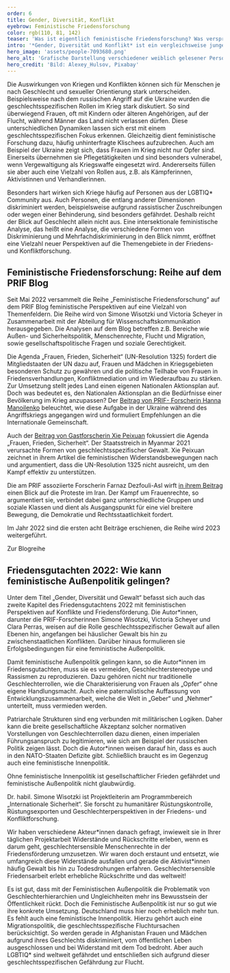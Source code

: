 ```yaml
---
order: 6
title: Gender, Diversität, Konflikt
eyebrow: Feministische Friedensforschung
color: rgb(110, 81, 142)
teaser: 'Was ist eigentlich feministische Friedensforschung? Was verspricht eine feministische Außenpolitik und unter welchen Bedingungen kann sie erfolgreich sein? Simone Wisotzki gibt Auskunft aus der Forschung.'
intro: '*Gender, Diversität und Konflikt* ist ein vergleichsweise junges Querschnittsthema in der Forschung von PRIF. 2022 hat sich in diesem Bereich einiges bewegt: Eine PRIF-Blogreihe versammelt seit 2022 diverse feministische Perspektiven. Ein neues Projekt erforscht den Umgang mit Rückschritten bei der Realisierung gendersensibler Menschenrechte im Peacebuilding. Nicht zuletzt war feministische Friedensforschung auch Thema im Friedensgutachten und weiterer Aktivitäten im Bereich Politikberatung und Transfer.'
hero_image: 'assets/people-7093680.png'
hero_alt: 'Grafische Darstellung verschiedener weiblich gelesener Personen'
hero_credit: 'Bild: Alexey_Hulsov, Pixabay'
---
```


<Leadin>Die Auswirkungen von Kriegen</Leadin> und Konflikten können sich für Menschen je nach Geschlecht und sexueller Orientierung stark unterscheiden. Beispielsweise nach dem russischen Angriff auf die Ukraine wurden die geschlechtsspezifischen Rollen im Krieg stark diskutiert. So sind überwiegend Frauen, oft mit Kindern oder älteren Angehörigen, auf der Flucht, während Männer das Land nicht verlassen dürfen. Diese unterschiedlichen Dynamiken lassen sich erst mit einem geschlechtsspezifischen Fokus erkennen. Gleichzeitig dient feministische Forschung dazu, häufig unhinterfragte Klischees aufzubrechen. Auch am Beispiel der Ukraine zeigt sich, dass Frauen im Krieg nicht nur Opfer sind. Einerseits übernehmen sie Pflegetätigkeiten und sind besonders vulnerabel, wenn Vergewaltigung als Kriegswaffe eingesetzt wird. Andererseits füllen sie aber auch eine Vielzahl von Rollen aus, z.B. als Kämpferinnen, Aktivistinnen und Verhandlerinnen.

Besonders hart wirken sich Kriege häufig auf Personen aus der LGBTIQ\* Community aus. Auch Personen, die entlang anderer Dimensionen diskriminiert werden, beispielsweise aufgrund rassistischer Zuschreibungen oder wegen einer Behinderung, sind besonders gefährdet. Deshalb reicht der Blick auf Geschlecht allein nicht aus. Eine intersektionale feministische Analyse, das heißt eine Analyse, die verschiedene Formen von Diskriminierung und Mehrfachdiskriminierung in den Blick nimmt, eröffnet eine Vielzahl neuer Perspektiven auf die Themengebiete in der Friedens- und Konfliktforschung.

## Feministische Friedensforschung: Reihe auf dem PRIF Blog

Seit Mai 2022 versammelt die Reihe „Feministische Friedensforschung“ auf dem PRIF Blog feministische Perspektiven auf eine Vielzahl von Themenfeldern. Die Reihe wird von Simone Wisotzki und Victoria Scheyer in Zusammenarbeit mit der Abteilung für Wissenschaftskommunikation herausgegeben. Die Analysen auf dem Blog betreffen z.B. Bereiche wie Außen- und Sicherheitspolitik, Menschenrechte, Flucht und Migration, sowie gesellschaftspolitische Fragen und soziale Gerechtigkeit. 

Die Agenda „Frauen, Frieden, Sicherheit“ (UN-Resolution 1325) fordert die Mitgliedstaaten der UN dazu auf, Frauen und Mädchen in Kriegsgebieten besonderen Schutz zu gewähren und die politische Teilhabe von Frauen in Friedensverhandlungen, Konfliktmediation und im Wiederaufbau zu stärken. Zur Umsetzung stellt jedes Land einen eigenen Nationalen Aktionsplan auf. Doch was bedeutet es, den Nationalen Aktionsplan an die Bedürfnisse einer Bevölkerung im Krieg anzupassen? Der [Beitrag von PRIF- Forscherin Hanna Manoilenko](https://blog.prif.org/2022/10/10/the-continuing-relevance-of-the-women-peace-and-security-agenda-in-the-context-of-russias-war-on-ukraine/) beleuchtet, wie diese Aufgabe in der Ukraine während des Angriffskriegs angegangen wird und formuliert Empfehlungen an die Internationale Gemeinschaft.

Auch der [Beitrag von Gastforscherin Xie Peixuan](https://blog.prif.org/2022/11/24/here-there-and-everywhere-feminist-resistance-beyond-the-women-peace-and-security-agenda-in-post-coup-myanmar/) fokussiert die Agenda „Frauen, Frieden, Sicherheit“. Der Staatsstreich in Myanmar 2021 verursachte Formen von geschlechtsspezifischer Gewalt. Xie Peixuan zeichnet in ihrem Artikel die feministischen Widerstandsbewegungen nach und argumentiert, dass die UN-Resolution 1325 nicht ausreicht, um den Kampf effektiv zu unterstützen.  

Die am PRIF assoziierte Forscherin Farnaz Dezfouli-Asl wirft [in ihrem Beitrag](https://blog.prif.org/2022/10/27/for-this-forced-heaven-womens-rights/) einen Blick auf die Proteste im Iran. Der Kampf um Frauenrechte, so argumentiert sie, verbindet dabei ganz unterschiedliche Gruppen und soziale Klassen und dient als Ausgangspunkt für eine viel breitere Bewegung, die Demokratie und Rechtsstaatlichkeit fordert.

Im Jahr 2022 sind die ersten acht Beiträge erschienen, die Reihe wird 2023 weitergeführt.

<CallToAction url="https://blog.prif.org/reihen/feministische-friedensforschung/">

Zur Blogreihe

</CallToAction>

## Friedensgutachten 2022: Wie kann feministische Außenpolitik gelingen?

Unter dem Titel „Gender, Diversität und Gewalt“ befasst sich auch das zweite Kapitel des Friedensgutachtens 2022 mit feministischen Perspektiven auf Konflikte und Friedensförderung. Die Autor\*innen, darunter die PRIF-Forscherinnen Simone Wisotzki, Victoria Scheyer und Clara Perras, weisen auf die Rolle geschlechtsspezifischer Gewalt auf allen Ebenen hin, angefangen bei häuslicher Gewalt bis hin zu zwischenstaatlichen Konflikten. Darüber hinaus formulieren sie Erfolgsbedingungen für eine feministische Außenpolitik.

Damit feministische Außenpolitik gelingen kann, so die Autor\*innen im Friedensgutachten, muss sie es vermeiden, Geschlechterstereotype und Rassismen zu reproduzieren. Dazu gehören nicht nur traditionelle Geschlechterrollen, wie die Charakterisierung von Frauen als „Opfer“ ohne eigene Handlungsmacht. Auch eine paternalistische Auffassung von Entwicklungszusammenarbeit, welche die Welt in „Geber“ und „Nehmer“ unterteilt, muss vermieden werden. 

Patriarchale Strukturen sind eng verbunden mit militärischen Logiken. Daher kann die breite gesellschaftliche Akzeptanz solcher normativen Vorstellungen von Geschlechterrollen dazu dienen, einen imperialen Führungsanspruch zu legitimieren, wie sich am Beispiel der russischen Politik zeigen lässt. Doch die Autor*innen weisen darauf hin, dass es auch in den NATO-Staaten Defizite gibt. Schließlich braucht es im Gegenzug auch eine feministische Innenpolitik. 

<Quote cite="Friedensgutachten 2022, S. 85">

Ohne feministische Innenpolitik ist gesellschaftlicher Frieden gefährdet und feministische Außenpolitik nicht glaubwürdig.

</Quote>

<Interview title="Interview mit Simone Wisotzki">

<InterviewParticipant name="Simone Wisotzki" image="assets/Simone W_RGB.png">

Dr. habil. Simone Wisotzki ist Projektleiterin am Programmbereich „Internationale Sicherheit“. Sie forscht zu humanitärer Rüstungskontrolle, Rüstungsexporten und Geschlechterperspektiven in der Friedens- und Konfliktforschung.

</InterviewParticipant>

<InterviewQuestion q="Seit März 2022 arbeiten Sie an dem Projekt „Widerstände und Rückschritte in der Realisierung von gendersensiblen Menschenrechten im Peacebuilding“, das von der Deutschen Stiftung Friedensforschung (DSF) gefördert wird. Worum geht es?">

Wir haben verschiedene Akteur\*innen danach gefragt, inwieweit sie in Ihrer täglichen Projektarbeit Widerstände und Rückschritte erleben, wenn es darum geht, geschlechtersensible Menschenrechte in der Friedensförderung umzusetzen. Wir waren doch erstaunt und entsetzt, wie umfangreich diese Widerstände ausfallen und gerade die Aktivist\*innen häufig Gewalt bis hin zu Todesdrohungen erfahren. Geschlechtersensible Friedensarbeit erlebt erhebliche Rückschritte und das weltweit! 

</InterviewQuestion>

<InterviewQuestion q="Der Begriff „Feministische Außenpolitik“ hat in den letzten Jahren deutlich an Prominenz gewonnen. Sehen Sie hier Fortschritte?">

Es ist gut, dass mit der Feministischen Außenpolitik die Problematik von Geschlechterhierarchien und Ungleichheiten mehr ins Bewusstsein der Öffentlichkeit rückt. Doch die Feministische Außenpolitik ist nur so gut wie ihre konkrete Umsetzung. Deutschland muss hier noch erheblich mehr tun. Es fehlt auch eine feministische Innenpolitik. Hierzu gehört auch eine Migrationspolitik, die geschlechtsspezifische Fluchtursachen berücksichtigt. So werden gerade in Afghanistan Frauen und Mädchen aufgrund ihres Geschlechts diskriminiert, vom öffentlichen Leben ausgeschlossen und bei Widerstand mit dem Tod bedroht. Aber auch LGBTIQ\* sind weltweit gefährdet und entschließen sich aufgrund dieser geschlechtsspezifischen Gefährdung zur Flucht.

</InterviewQuestion>

</Interview>
